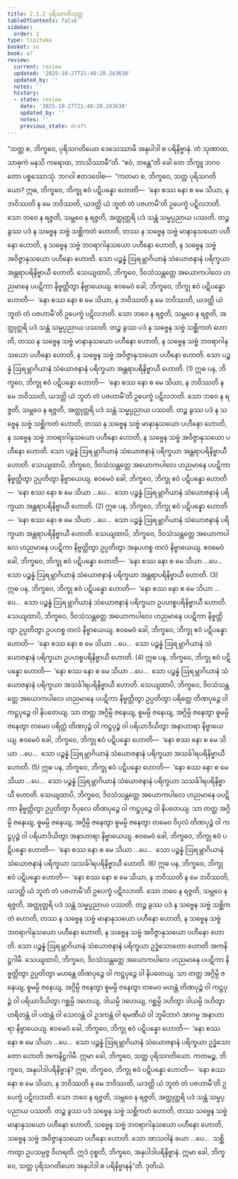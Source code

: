 ```yaml
---
title: 2.1.2 ပုရိသဂတိသုတ္တ
tableOfContents: false
sidebar:
  order: 2
type: tipitaka
basket: su
book: a7
review:
  current: review
  updated: '2025-10-27T21:48:28.243638'
  updated_by: ''
  notes: ''
  history:
  - state: review
    date: '2025-10-27T21:48:28.243638'
    updated_by: ''
    notes: ''
    previous_state: draft
---
```



<ReviewStatus review={frontmatter.review} showDetails={true} />

<HypothesisAnnotation frontmatter={frontmatter} />

<DynamicBreadcrumb />

<Division number="55" book="a7" e="ch" v="16" p="449">

<Paragraph number="335" book="a7">
“သတ္တ စ, ဘိက္ခဝေ, ပုရိသဂတိယော ဒေသေဿာမိ အနုပါဒါ စ ပရိနိဗ္ဗာနံ. တံ သုဏာထ, သာဓုကံ မနသိ ကရောထ, ဘာသိဿာမီ”တိ. “ဧဝံ, ဘန္တေ”တိ ခေါ တေ ဘိက္ခူ ဘဂဝတော ပစ္စဿောသုံ. ဘဂဝါ ဧတဒဝေါစ—  “ကတမာ စ, ဘိက္ခဝေ, သတ္တ ပုရိသဂတိယော?
</Paragraph>

<Paragraph number="336" book="a7">
ဣဓ, ဘိက္ခဝေ, ဘိက္ခု ဧဝံ ပဋိပန္နော ဟောတိ—  ‘နော စဿ နော စ မေ သိယာ, န ဘဝိဿတိ န မေ ဘဝိဿတိ, ယဒတ္ထိ ယံ ဘူတံ တံ ပဇဟာမီ’တိ ဥပေက္ခံ ပဋိလဘတိ. သော ဘဝေ န ရဇ္ဇတိ, သမ္ဘဝေ န ရဇ္ဇတိ, အတ္ထုတ္တရိ ပဒံ သန္တံ သမ္မပ္ပညာယ ပဿတိ. တဉ္စ ခွဿ ပဒံ န သဗ္ဗေန သဗ္ဗံ သစ္ဆိကတံ ဟောတိ, တဿ န သဗ္ဗေန သဗ္ဗံ မာနာနုသယော ပဟီနော ဟောတိ, န သဗ္ဗေန သဗ္ဗံ ဘဝရာဂါနုသယော ပဟီနော ဟောတိ, န သဗ္ဗေန သဗ္ဗံ အဝိဇ္ဇာနုသယော ပဟီနော ဟောတိ. သော ပဉ္စန္နံ ဩရမ္ဘာဂိယာနံ သံယောဇနာနံ ပရိက္ခယာ အန္တရာပရိနိဗ္ဗာယီ ဟောတိ. သေယျထာပိ, ဘိက္ခဝေ, ဒိဝသံသန္တတ္တေ အယောကပါလေ ဟညမာနေ ပပဋိကာ နိဗ္ဗတ္တိတွာ နိဗ္ဗာယေယျ. ဧဝမေဝံ ခေါ, ဘိက္ခဝေ, ဘိက္ခု ဧဝံ ပဋိပန္နော ဟောတိ—  ‘နော စဿ နော စ မေ သိယာ, န ဘဝိဿတိ န မေ ဘဝိဿတိ, ယဒတ္ထိ ယံ ဘူတံ တံ ပဇဟာမီ’တိ ဥပေက္ခံ ပဋိလဘတိ. သော ဘဝေ န ရဇ္ဇတိ, သမ္ဘဝေ န ရဇ္ဇတိ, အတ္ထုတ္တရိ ပဒံ သန္တံ သမ္မပ္ပညာယ ပဿတိ. တဉ္စ ခွဿ ပဒံ န သဗ္ဗေန သဗ္ဗံ သစ္ဆိကတံ ဟောတိ, တဿ န သဗ္ဗေန သဗ္ဗံ မာနာနုသယော ပဟီနော ဟောတိ, န သဗ္ဗေန သဗ္ဗံ ဘဝရာဂါနုသယော ပဟီနော ဟောတိ, န သဗ္ဗေန သဗ္ဗံ အဝိဇ္ဇာနုသယော ပဟီနော ဟောတိ. သော ပဉ္စန္နံ ဩရမ္ဘာဂိယာနံ သံယောဇနာနံ ပရိက္ခယာ အန္တရာပရိနိဗ္ဗာယီ ဟောတိ. (1)
</Paragraph>

<Paragraph number="337" book="a7">
ဣဓ ပန, ဘိက္ခဝေ, ဘိက္ခု ဧဝံ ပဋိပန္နော ဟောတိ—  ‘နော စဿ နော စ မေ သိယာ, န ဘဝိဿတိ န မေ ဘဝိဿတိ, ယဒတ္ထိ ယံ ဘူတံ တံ ပဇဟာမီ’တိ ဥပေက္ခံ ပဋိလဘတိ. သော ဘဝေ န ရဇ္ဇတိ, သမ္ဘဝေ န ရဇ္ဇတိ, အတ္ထုတ္တရိ ပဒံ သန္တံ သမ္မပ္ပညာယ ပဿတိ. တဉ္စ ခွဿ ပဒံ န သဗ္ဗေန သဗ္ဗံ သစ္ဆိကတံ ဟောတိ, တဿ န သဗ္ဗေန သဗ္ဗံ မာနာနုသယော ပဟီနော ဟောတိ, န သဗ္ဗေန သဗ္ဗံ ဘဝရာဂါနုသယော ပဟီနော ဟောတိ, န သဗ္ဗေန သဗ္ဗံ အဝိဇ္ဇာနုသယော ပဟီနော ဟောတိ. သော ပဉ္စန္နံ ဩရမ္ဘာဂိယာနံ သံယောဇနာနံ ပရိက္ခယာ အန္တရာပရိနိဗ္ဗာယီ ဟောတိ. သေယျထာပိ, ဘိက္ခဝေ, ဒိဝသံသန္တတ္တေ အယောကပါလေ ဟညမာနေ ပပဋိကာ နိဗ္ဗတ္တိတွာ ဥပ္ပတိတွာ နိဗ္ဗာယေယျ. ဧဝမေဝံ ခေါ, ဘိက္ခဝေ, ဘိက္ခု ဧဝံ ပဋိပန္နော ဟောတိ—  ‘နော စဿ နော စ မေ သိယာ …ပေ…  သော ပဉ္စန္နံ ဩရမ္ဘာဂိယာနံ သံယောဇနာနံ ပရိက္ခယာ အန္တရာပရိနိဗ္ဗာယီ ဟောတိ. (2)
</Paragraph>

<Paragraph number="338" book="a7">
ဣဓ ပန, ဘိက္ခဝေ, ဘိက္ခု ဧဝံ ပဋိပန္နော ဟောတိ—  ‘နော စဿ နော စ မေ သိယာ …ပေ…  သော ပဉ္စန္နံ ဩရမ္ဘာဂိယာနံ သံယောဇနာနံ ပရိက္ခယာ အန္တရာပရိနိဗ္ဗာယီ ဟောတိ. သေယျထာပိ, ဘိက္ခဝေ, ဒိဝသံသန္တတ္တေ အယောကပါလေ ဟညမာနေ ပပဋိကာ နိဗ္ဗတ္တိတွာ ဥပ္ပတိတွာ အနုပဟစ္စ တလံ နိဗ္ဗာယေယျ. ဧဝမေဝံ ခေါ, ဘိက္ခဝေ, ဘိက္ခု ဧဝံ ပဋိပန္နော ဟောတိ—  ‘နော စဿ နော စ မေ သိယာ …ပေ…  သော ပဉ္စန္နံ ဩရမ္ဘာဂိယာနံ သံယောဇနာနံ ပရိက္ခယာ အန္တရာပရိနိဗ္ဗာယီ ဟောတိ. (3)
</Paragraph>

<Paragraph number="339" book="a7">
ဣဓ ပန, ဘိက္ခဝေ, ဘိက္ခု ဧဝံ ပဋိပန္နော ဟောတိ—  ‘နော စဿ နော စ မေ သိယာ …ပေ…  သော ပဉ္စန္နံ ဩရမ္ဘာဂိယာနံ သံယောဇနာနံ ပရိက္ခယာ ဥပဟစ္စပရိနိဗ္ဗာယီ ဟောတိ. သေယျထာပိ, ဘိက္ခဝေ, ဒိဝသံသန္တတ္တေ အယောကပါလေ ဟညမာနေ ပပဋိကာ နိဗ္ဗတ္တိတွာ ဥပ္ပတိတွာ ဥပဟစ္စ တလံ နိဗ္ဗာယေယျ. ဧဝမေဝံ ခေါ, ဘိက္ခဝေ, ဘိက္ခု ဧဝံ ပဋိပန္နော ဟောတိ—  ‘နော စဿ နော စ မေ သိယာ …ပေ…  သော ပဉ္စန္နံ ဩရမ္ဘာဂိယာနံ သံယောဇနာနံ ပရိက္ခယာ ဥပဟစ္စပရိနိဗ္ဗာယီ ဟောတိ. (4)
</Paragraph>

<Paragraph number="340" book="a7">
ဣဓ ပန, ဘိက္ခဝေ, ဘိက္ခု ဧဝံ ပဋိပန္နော ဟောတိ—  ‘နော စဿ နော စ မေ သိယာ …ပေ…  သော ပဉ္စန္နံ ဩရမ္ဘာဂိယာနံ သံယောဇနာနံ ပရိက္ခယာ အသင်္ခါရပရိနိဗ္ဗာယီ ဟောတိ. သေယျထာပိ, ဘိက္ခဝေ, ဒိဝသံသန္တတ္တေ အယောကပါလေ ဟညမာနေ ပပဋိကာ နိဗ္ဗတ္တိတွာ ဥပ္ပတိတွာ ပရိတ္တေ တိဏပုဉ္ဇေ ဝါ ကဋ္ဌပုဉ္ဇေ ဝါ နိပတေယျ. သာ တတ္ထ အဂ္ဂိမ္ပိ ဇနေယျ, ဓူမမ္ပိ ဇနေယျ, အဂ္ဂိမ္ပိ ဇနေတွာ ဓူမမ္ပိ ဇနေတွာ တမေဝ ပရိတ္တံ တိဏပုဉ္ဇံ ဝါ ကဋ္ဌပုဉ္ဇံ ဝါ ပရိယာဒိယိတွာ အနာဟာရာ နိဗ္ဗာယေယျ. ဧဝမေဝံ ခေါ, ဘိက္ခဝေ, ဘိက္ခု ဧဝံ ပဋိပန္နော ဟောတိ—  ‘နော စဿ နော စ မေ သိယာ …ပေ…  သော ပဉ္စန္နံ ဩရမ္ဘာဂိယာနံ သံယောဇနာနံ ပရိက္ခယာ အသင်္ခါရပရိနိဗ္ဗာယီ ဟောတိ. (5)
</Paragraph>

<Paragraph number="341" book="a7">
ဣဓ ပန, ဘိက္ခဝေ, ဘိက္ခု ဧဝံ ပဋိပန္နော ဟောတိ—  ‘နော စဿ နော စ မေ သိယာ …ပေ…  သော ပဉ္စန္နံ ဩရမ္ဘာဂိယာနံ သံယောဇနာနံ ပရိက္ခယာ သသင်္ခါရပရိနိဗ္ဗာယီ ဟောတိ. သေယျထာပိ, ဘိက္ခဝေ, ဒိဝသံသန္တတ္တေ အယောကပါလေ ဟညမာနေ ပပဋိကာ နိဗ္ဗတ္တိတွာ ဥပ္ပတိတွာ ဝိပုလေ တိဏပုဉ္ဇေ ဝါ ကဋ္ဌပုဉ္ဇေ ဝါ နိပတေယျ. သာ တတ္ထ အဂ္ဂိမ္ပိ ဇနေယျ, ဓူမမ္ပိ ဇနေယျ, အဂ္ဂိမ္ပိ ဇနေတွာ ဓူမမ္ပိ ဇနေတွာ တမေဝ ဝိပုလံ တိဏပုဉ္ဇံ ဝါ ကဋ္ဌပုဉ္ဇံ ဝါ ပရိယာဒိယိတွာ အနာဟာရာ နိဗ္ဗာယေယျ. ဧဝမေဝံ ခေါ, ဘိက္ခဝေ, ဘိက္ခု ဧဝံ ပဋိပန္နော ဟောတိ—  ‘နော စဿ နော စ မေ သိယာ …ပေ…  သော ပဉ္စန္နံ ဩရမ္ဘာဂိယာနံ သံယောဇနာနံ ပရိက္ခယာ သသင်္ခါရပရိနိဗ္ဗာယီ ဟောတိ. (6)
</Paragraph>

<Paragraph number="342" book="a7">
ဣဓ ပန, ဘိက္ခဝေ, ဘိက္ခု ဧဝံ ပဋိပန္နော ဟောတိ—  ‘နော စဿ နော စ မေ သိယာ, န ဘဝိဿတိ န မေ ဘဝိဿတိ, ယဒတ္ထိ ယံ ဘူတံ တံ ပဇဟာမီ’တိ ဥပေက္ခံ ပဋိလဘတိ. သော ဘဝေ န ရဇ္ဇတိ, သမ္ဘဝေ န ရဇ္ဇတိ, အတ္ထုတ္တရိ ပဒံ သန္တံ သမ္မပ္ပညာယ ပဿတိ. တဉ္စ ခွဿ ပဒံ န သဗ္ဗေန သဗ္ဗံ သစ္ဆိကတံ ဟောတိ, တဿ န သဗ္ဗေန သဗ္ဗံ မာနာနုသယော ပဟီနော ဟောတိ, န သဗ္ဗေန သဗ္ဗံ ဘဝရာဂါနုသယော ပဟီနော ဟောတိ, န သဗ္ဗေန သဗ္ဗံ အဝိဇ္ဇာနုသယော ပဟီနော ဟောတိ. သော ပဉ္စန္နံ ဩရမ္ဘာဂိယာနံ သံယောဇနာနံ ပရိက္ခယာ ဥဒ္ဓံသောတော ဟောတိ အကနိဋ္ဌဂါမီ. သေယျထာပိ, ဘိက္ခဝေ, ဒိဝသံသန္တတ္တေ အယောကပါလေ ဟညမာနေ ပပဋိကာ နိဗ္ဗတ္တိတွာ ဥပ္ပတိတွာ မဟန္တေ တိဏပုဉ္ဇေ ဝါ ကဋ္ဌပုဉ္ဇေ ဝါ နိပတေယျ. သာ တတ္ထ အဂ္ဂိမ္ပိ ဇနေယျ, ဓူမမ္ပိ ဇနေယျ, အဂ္ဂိမ္ပိ ဇနေတွာ ဓူမမ္ပိ ဇနေတွာ တမေဝ မဟန္တံ တိဏပုဉ္ဇံ ဝါ ကဋ္ဌပုဉ္ဇံ ဝါ ပရိယာဒိယိတွာ ဂစ္ဆမ္ပိ ဒဟေယျ, ဒါယမ္ပိ ဒဟေယျ, ဂစ္ဆမ္ပိ ဒဟိတွာ ဒါယမ္ပိ ဒဟိတွာ ဟရိတန္တံ ဝါ ပထန္တံ ဝါ သေလန္တံ ဝါ ဥဒကန္တံ ဝါ ရမဏီယံ ဝါ ဘူမိဘာဂံ အာဂမ္မ အနာဟာရာ နိဗ္ဗာယေယျ. ဧဝမေဝံ ခေါ, ဘိက္ခဝေ, ဘိက္ခု ဧဝံ ပဋိပန္နော ဟောတိ—  ‘နော စဿ နော စ မေ သိယာ …ပေ…  သော ပဉ္စန္နံ ဩရမ္ဘာဂိယာနံ သံယောဇနာနံ ပရိက္ခယာ ဥဒ္ဓံသောတော ဟောတိ အကနိဋ္ဌဂါမီ. ဣမာ ခေါ, ဘိက္ခဝေ, သတ္တ ပုရိသဂတိယော.
</Paragraph>

<Paragraph number="343" book="a7">
ကတမဉ္စ, ဘိက္ခဝေ, အနုပါဒါပရိနိဗ္ဗာနံ? ဣဓ, ဘိက္ခဝေ, ဘိက္ခု ဧဝံ ပဋိပန္နော ဟောတိ—  ‘နော စဿ နော စ မေ သိယာ, န ဘဝိဿတိ န မေ ဘဝိဿတိ, ယဒတ္ထိ ယံ ဘူတံ တံ ပဇဟာမီ’တိ ဥပေက္ခံ ပဋိလဘတိ. သော ဘဝေ န ရဇ္ဇတိ, သမ္ဘဝေ န ရဇ္ဇတိ, အတ္ထုတ္တရိ ပဒံ သန္တံ သမ္မပ္ပညာယ ပဿတိ. တဉ္စ ခွဿ ပဒံ သဗ္ဗေန သဗ္ဗံ သစ္ဆိကတံ ဟောတိ, တဿ သဗ္ဗေန သဗ္ဗံ မာနာနုသယော ပဟီနော ဟောတိ, သဗ္ဗေန သဗ္ဗံ ဘဝရာဂါနုသယော ပဟီနော ဟောတိ, သဗ္ဗေန သဗ္ဗံ အဝိဇ္ဇာနုသယော ပဟီနော ဟောတိ. သော အာသဝါနံ ခယာ …ပေ…  သစ္ဆိကတွာ ဥပသမ္ပဇ္ဇ ဝိဟရတိ. ဣဒံ ဝုစ္စတိ, ဘိက္ခဝေ, အနုပါဒါပရိနိဗ္ဗာနံ. ဣမာ ခေါ, ဘိက္ခဝေ, သတ္တ ပုရိသဂတိယော အနုပါဒါ စ ပရိနိဗ္ဗာနန်”တိ.

</Paragraph>
</Division>

<Paragraph number="344" type="center" book="a7">
ဒုတိယံ.
</Paragraph>